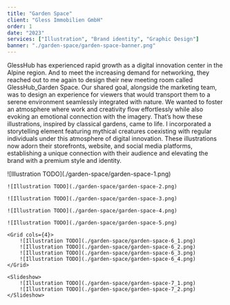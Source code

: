 ```yaml
---
title: "Garden Space"
client: "Gless Immobilien GmbH"
order: 1
date: "2023"
services: ["Illustration", "Brand identity", "Graphic Design"]
banner: "./garden-space/garden-space-banner.png"
---
```


GlessHub has experienced rapid growth as a digital innovation center in the
Alpine region. And to meet the increasing demand for networking, they reached
out to me again to design their new meeting room called GlessHub_Garden Space.
Our shared goal, alongside the marketing team, was to design an experience for
viewers that would transport them to a serene environment seamlessly integrated
with nature. We wanted to foster an atmosphere where work and creativity flow
effortlessly while also evoking an emotional connection with the imagery.
That’s how these illustrations, inspired by classical gardens, came to life.
I incorporated a storytelling element featuring mythical creatures coexisting
with regular individuals under this atmosphere of digital innovation. These
illustrations now adorn their storefronts, website, and social media platforms,
establishing a unique connection with their audience and elevating the brand
with a premium style and identity.

<Illustrations>
    ![Illustration TODO](./garden-space/garden-space-1.png)

    ![Illustration TODO](./garden-space/garden-space-2.png)

    ![Illustration TODO](./garden-space/garden-space-3.png)

    ![Illustration TODO](./garden-space/garden-space-4.png)

    ![Illustration TODO](./garden-space/garden-space-5.png)

    <Grid cols={4}>
        ![Illustration TODO](./garden-space/garden-space-6_1.png)
        ![Illustration TODO](./garden-space/garden-space-6_2.png)
        ![Illustration TODO](./garden-space/garden-space-6_3.png)
        ![Illustration TODO](./garden-space/garden-space-6_4.png)
    </Grid>

    <Slideshow>
        ![Illustration TODO](./garden-space/garden-space-7_1.png)
        ![Illustration TODO](./garden-space/garden-space-7_2.png)
    </Slideshow>
</Illustrations>
